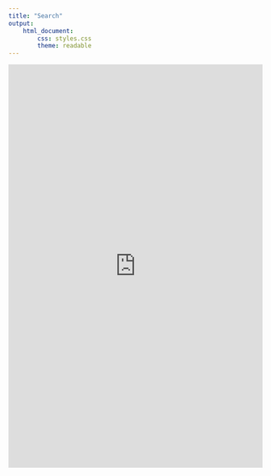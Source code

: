 ```yaml
---
title: "Search"
output:
    html_document:
        css: styles.css
        theme: readable
---
```


<iframe src="https://ctastad.shinyapps.io/table_app/" width=100% height=800px frameborder="0"></iframe>

